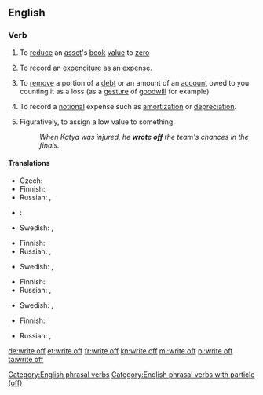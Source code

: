 {{also|writeoff|write-off}}
==English==

===Verb===
{{head|en|verb|head=to [[write]] [[off]]}}

# {{context|accounting|lang=en}} To [[reduce]] an [[asset]]'s [[book]] [[value]] to [[zero]]
# {{context|accounting|lang=en}} To record an [[expenditure]] as an expense.
# {{context|accounting|lang=en}} To [[remove]] a portion of a [[debt]] or an amount of an [[account]] owed to you counting it as a loss (as a [[gesture]] of [[goodwill]] for example)
# {{context|accounting|lang=en}} To record a [[notional]] expense such as [[amortization]] or [[depreciation]].
# Figuratively, to assign a low value to something.
#: ''When Katya was injured, he '''wrote off''' the team's chances in the finals.''

====Translations====
{{trans-top|to reduce an asset's book value to zero}}
* Czech: {{t-|cs|odepsat}}
* Finnish: {{t|fi|alaskirjata}}
* Russian: {{t-|ru|спи́сывать|impf|sc=Cyrl}}, {{t-|ru|списа́ть|pf|sc=Cyrl}}
{{trans-mid}}
* {{ttbc|es}}: {{t+|es|amortizar}}
* Swedish: {{t+|sv|avskriva}}, {{t+|sv|skriva av}}
{{trans-bottom}}

{{trans-top|to record an expenditure as an expense}}
* Finnish: {{t|fi|[[kirjata]] [[kuluksi]]}}
* Russian: {{t-|ru|спи́сывать|impf|sc=Cyrl}}, {{t-|ru|списа́ть|pf|sc=Cyrl}}
{{trans-mid}}
* Swedish: {{t+|sv|avskriva}}, {{t+|sv|skriva av}}
{{trans-bottom}}

{{trans-top|to record a notional expense}}
* Finnish: {{t|fi|alaskirjata}}
* Russian: {{t-|ru|спи́сывать|impf|sc=Cyrl}}, {{t-|ru|списа́ть|pf|sc=Cyrl}}
{{trans-mid}}
* Swedish: {{t+|sv|avskriva}}, {{t+|sv|skriva av}}
{{trans-bottom}}

{{trans-top|to assign a low value to something}}
* Finnish: {{t|fi|alaskirjata}}
{{trans-mid}}
* Russian: {{t-|ru|спи́сывать|impf|sc=Cyrl}}, {{t-|ru|списа́ть|pf|sc=Cyrl}}
{{trans-bottom}}

[[Category:English phrasal verbs]]
[[Category:English phrasal verbs with particle (off)]]

[[de:write off]]
[[et:write off]]
[[fr:write off]]
[[kn:write off]]
[[ml:write off]]
[[pl:write off]]
[[ta:write off]]